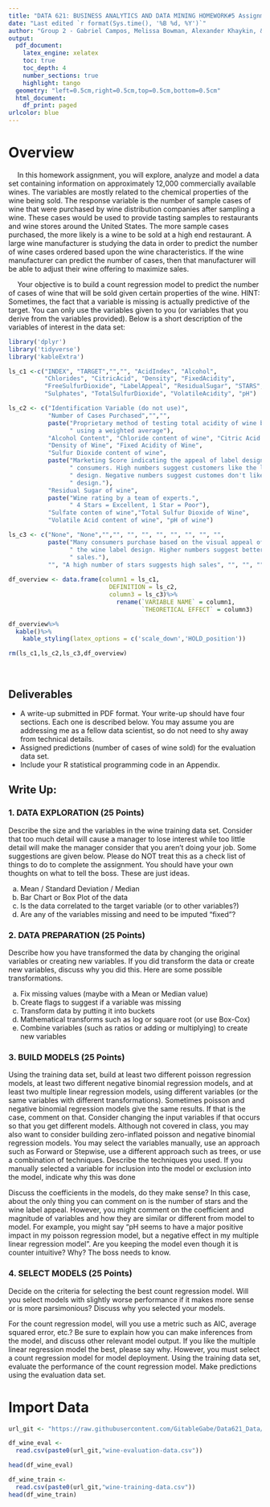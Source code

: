 ```yaml
---
title: "DATA 621: BUSINESS ANALYTICS AND DATA MINING HOMEWORK#5 Assignment Requirements"
date: "Last edited `r format(Sys.time(), '%B %d, %Y')`"
author: "Group 2 - Gabriel Campos, Melissa Bowman, Alexander Khaykin, & Jennifer Abinette"
output:
  pdf_document:
    latex_engine: xelatex
    toc: true
    toc_depth: 4
    number_sections: true
    highlight: tango
  geometry: "left=0.5cm,right=0.5cm,top=0.5cm,bottom=0.5cm"
  html_document:
    df_print: paged
urlcolor: blue
---
```


# Overview

&emsp; In this homework assignment, you will explore, analyze and model a data set containing information on
approximately 12,000 commercially available wines. The variables are mostly related to the chemical properties of
the wine being sold. The response variable is the number of sample cases of wine that were purchased by wine
distribution companies after sampling a wine. These cases would be used to provide tasting samples to
restaurants and wine stores around the United States. The more sample cases purchased, the more likely is a
wine to be sold at a high end restaurant. A large wine manufacturer is studying the data in order to predict the
number of wine cases ordered based upon the wine characteristics. If the wine manufacturer can predict the
number of cases, then that manufacturer will be able to adjust their wine offering to maximize sales.

&emsp; Your objective is to build a count regression model to predict the number of cases of wine that will be sold
given certain properties of the wine. HINT: Sometimes, the fact that a variable is missing is actually predictive of
the target. You can only use the variables given to you (or variables that you derive from the variables provided).
Below is a short description of the variables of interest in the data set:
<br>

```r
library('dplyr')
library('tidyverse')
library('kableExtra')
```

```r
ls_c1 <-c("INDEX", "TARGET","","", "AcidIndex", "Alcohol",
          "Chlorides", "CitricAcid", "Density", "FixedAcidity",
          "FreeSulfurDioxide", "LabelAppeal", "ResidualSugar", "STARS",
          "Sulphates", "TotalSulfurDioxide", "VolatileAcidity", "pH")

ls_c2 <- c("Identification Variable (do not use)",
           "Number of Cases Purchased","","",
           paste("Proprietary method of testing total acidity of wine by",
                 " using a weighted average"),
           "Alcohol Content", "Chloride content of wine", "Citric Acid Content",
           "Density of Wine", "Fixed Acidity of Wine",
           "Sulfur Dioxide content of wine",
           paste("Marketing Score indicating the appeal of label design for",
                 " consumers. High numbers suggest customers like the label",
                 " design. Negative numbers suggest customes don't like the",
                 " design."),
           "Residual Sugar of wine",
           paste("Wine rating by a team of experts.",
                 " 4 Stars = Excellent, 1 Star = Poor"),
           "Sulfate conten of wine","Total Sulfur Dioxide of Wine",
           "Volatile Acid content of wine", "pH of wine")

ls_c3 <- c("None", "None","","", "", "", "", "", "", "", "",
           paste("Many consumers purchase based on the visual appeal of",
                 " the wine label design. Higher numbers suggest better",
                 " sales."),
           "", "A high number of stars suggests high sales", "", "", "", "")  
  
df_overview <- data.frame(column1 = ls_c1,
                            DEFINITION = ls_c2,
                            column3 = ls_c3)%>%
                              rename(`VARIABLE NAME` = column1, 
                                     `THEORETICAL EFFECT` = column3)

df_overview%>%
  kable()%>%
    kable_styling(latex_options = c('scale_down','HOLD_position'))
```

```r
rm(ls_c1,ls_c2,ls_c3,df_overview)
```

\

## Deliverables

* A write-up submitted in PDF format. Your write-up should have four sections. Each one is described below. You may assume you are addressing me as a fellow data scientist, so do not need to shy away from technical details.
* Assigned predictions (number of cases of wine sold) for the evaluation data set.
* Include your R statistical programming code in an Appendix.

## Write Up:

### 1. DATA EXPLORATION (25 Points)

Describe the size and the variables in the wine training data set. Consider that too much detail will cause a
manager to lose interest while too little detail will make the manager consider that you aren’t doing your job. Some
suggestions are given below. Please do NOT treat this as a check list of things to do to complete the assignment.
You should have your own thoughts on what to tell the boss. These are just ideas.

a. Mean / Standard Deviation / Median
b. Bar Chart or Box Plot of the data
c. Is the data correlated to the target variable (or to other variables?)
d. Are any of the variables missing and need to be imputed “fixed”?

### 2. DATA PREPARATION (25 Points)

Describe how you have transformed the data by changing the original variables or creating new variables. If you did transform the data or create new variables, discuss why you did this. Here are some possible transformations.

a. Fix missing values (maybe with a Mean or Median value)
b. Create flags to suggest if a variable was missing
c. Transform data by putting it into buckets
d. Mathematical transforms such as log or square root (or use Box-Cox)
e. Combine variables (such as ratios or adding or multiplying) to create new variables

### 3. BUILD MODELS (25 Points)

Using the training data set, build at least two different poisson regression models, at least two different negative binomial regression models, and at least two multiple linear regression models, using different variables (or the same variables with different transformations). Sometimes poisson and negative binomial regression models give the same results. If that is the case, comment on that. Consider changing the input variables if that occurs so that you get different models. Although not covered in class, you may also want to consider building zero-inflated poisson and negative binomial regression models. You may select the variables manually, use an approach such as Forward or Stepwise, use a different approach such as trees, or use a combination of techniques. Describe the techniques you used. If you manually selected a variable for inclusion into the model or exclusion into the model, indicate why this was done 


Discuss the coefficients in the models, do they make sense? In this case, about the only thing you can comment on is the number of stars and the wine label appeal. However, you might comment on the coefficient and magnitude of variables and how they are similar or different from model to model. For example, you might say “pH seems to have a major positive impact in my poisson regression model, but a negative effect in my multiple linear regression model”. Are you keeping the model even though it is counter intuitive? Why? The boss needs to know.


### 4. SELECT MODELS (25 Points)

Decide on the criteria for selecting the best count regression model. Will you select models with slightly worse performance if it makes more sense or is more parsimonious? Discuss why you selected your models.

For the count regression model, will you use a metric such as AIC, average squared error, etc.? Be sure to explain how you can make inferences from the model, and discuss other relevant model output. If you like the multiple linear regression model the best, please say why. However, you must select a count regression model for model deployment. Using the training data set, evaluate the performance of the count regression model. Make predictions using the evaluation data set.

# Import Data

```r
url_git <- "https://raw.githubusercontent.com/GitableGabe/Data621_Data/main/"
```

```r
df_wine_eval <- 
  read.csv(paste0(url_git,"wine-evaluation-data.csv"))

head(df_wine_eval)
```

```r
df_wine_train <- 
  read.csv(paste0(url_git,"wine-training-data.csv"))
head(df_wine_train)
```


